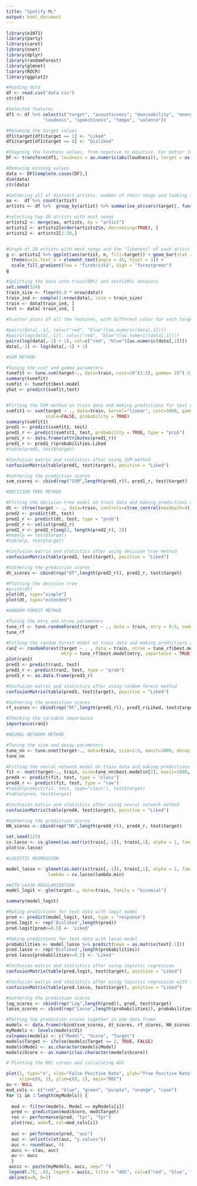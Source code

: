 ```yaml
---
title: "Spotify ML"
output: html_document
---
```


```r
library(e1071)
library(party)
library(caret)
library(nnet)
library(dplyr)
library(randomForest)
library(glmnet)
library(ROCR)
library(ggplot2)
```

```r
#Reading data
df <- read.csv("data.csv")
str(df)

#Selected features
df1 <- df %>% select(c("target", "acousticness", "danceability", "energy", "instrumentalness", "liveness",
              "loudness", "speechiness", "tempo", "valence"))

#Renaming the target values
df1$target[df1$target == 1] <- "Liked"
df1$target[df1$target == 0] <- "Disliked"

#Chagning the loudness values, from negative to positive. For better interpretation
DF <- transform(df1, loudness = as.numeric(abs(loudness)), target = as.factor(target))

#Removing missing values
data <- DF[complete.cases(DF),] 
dim(data)
str(data)

```
```r
#Gathering all of distinct artists, number of their songs and looking at what is the average value of target
aa <-  df %>% count(artist)
artists <- df %>%  group_by(artist) %>% summarise_at(vars(target), funs(mean))

#selecting top 20 atrists with most songs
artists2 <- merge(aa, artists, by = "artist")
artists2 <- artists2[order(artists2$n, decreasing=TRUE), ]
artists2 <- artists2[1:20,]


#Graph of 20 artists with most songs and the "likeness" of each artist
g <- artists2 %>% ggplot(aes(artist, n, fill=target)) + geom_bar(stat = "identity") +
  theme(axis.text.x = element_text(angle = 45, hjust = 1)) + 
  scale_fill_gradient(low = "firebrick3", high = "forestgreen")
g
```


```r
#Splitting the data into train(80%) and test(20%) datasets
set.seed(124)
train_size <- floor(0.8 * nrow(data))
train_ind <- sample(1:nrow(data), size = train_size)
train <- data[train_ind, ]
test <- data[-train_ind, ]

#Scatter plots of all the features, with different color for each target

#pairs(data[,-1], col=c("red", "blue")[as.numeric(data[,1])])
#pairs(log(data[,-1]), col=c("red", "blue")[as.numeric(data[,1])])
pairs(log(data[,-1] + 1), col=c("red", "blue")[as.numeric(data[,1])])
data[,-1] <- log(data[,-1] + 1)

```

```r
#SVM METHOD

#Tuning the cost and gamma parameters
tunefit <- tune.svm(target~., data=train, cost=10^(2:3), gamma= 10^(-3:-1))
summary(tunefit)
svmfit <- tunefit$best.model
yhat <- predict(svmfit,test)


#Fitting the SVM method on train data and making predictions for test data
svmfit1 <- svm(target ~ ., data=train, kernel="linear", cost=1000, gamma = tunefit$best.model$gamma,
               scale=FALSE, probability = TRUE)
summary(svmfit1)
pred1 <- predict(svmfit1, test)
pred1_r <- predict(svmfit1, test, probability = TRUE, type = "prob")
pred1_r <- data.frame(attributes(pred1_r))
pred1_r <- pred1_r$probabilities.Liked
#table(pred1, test$target)

#Confusion matrix and statistics after using SVM method 
confusionMatrix(table(pred1, test$target), positive = "Liked")

#Gathering the prediction scores
svm_scores <- cbind(rep("SVM",length(pred1_r)), pred1_r, test$target)

```

```r
#DECISION TREE METHOD

#Fitting the decision tree model on train data and making predictions on test data
dt <- ctree(target ~ ., data=train, controls=ctree_control(maxdepth=4))
pred2 <- predict(dt, test)
pred2_r <- predict(dt, test, type = "prob")
pred2_r <- unlist(pred2_r)
pred2_r <- pred2_r[seq(2, length(pred2_r), 2)]
#mean(p == test$target)
#table(p, test$target)

#Confusion matrix and statistics after using decision tree method 
confusionMatrix(table(pred2, test$target), positive = "Liked")

#Gathering the prediction scores
dt_scores <- cbind(rep("DT",length(pred2_r)), pred2_r, test$target)

#Plotting the decision tree
#print(dt)
plot(dt, type="simple")
plot(dt, type="extended")

```

```r
#RANDOM FOREST METHOD

#Tuning the mtry and ntree parameters
tune_rf <- tune.randomForest(target ~ ., data = train, mtry = 0:5, nodesize = TRUE, ntree = 100:200)
tune_rf

#Fitting the random forest model on train data and making predictions on test data
ran2 <- randomForest(target ~ . , data = train, ntree = tune_rf$best.model$ntree,
                     mtry = tune_rf$best.model$mtry, importance = TRUE)
plot(ran2)
pred3 <- predict(ran2, test)
pred3_r <- predict(ran2, test, type = "prob")
pred3_r <- as.data.frame(pred3_r)

#Confusion matrix and statistics after using random forest method 
confusionMatrix(table(pred3, test$target), positive = "Liked")

#Gathering the prediction scores
rf_scores <- cbind(rep("RF",length(pred3_r)), pred3_r$Liked, test$target)

#Checking the variable importance
importance(ran2)

```

```r
#NEURAL NETWORK METHOD

#Tuning the size and decay parameters
tune_nn <- tune.nnet(target~., data=train, size=1:5, maxit=1000, decay = 0:5)
tune_nn

#Fitting the neural network model on train data and making predictions on test data
fit <- nnet(target~., train, size=tune_nn$best.model$n[2], maxit=1000, decay = tune_nn$best.model$decay)
pred4 <- predict(fit, test, type = "class") 
pred4_r <- predict(fit, test, type = "raw") 
#table(predict(fit, test, type="class"), test$target)
#table(pred, test$target)

#Confusion matrix and statistics after using neural network method 
confusionMatrix(table(pred4, test$target), positive = "Liked")

#Gathering the prediction scores
NN_scores <- cbind(rep("NN",length(pred4_r)), pred4_r, test$target)
```

```r
set.seed(123)
cv.lasso <- cv.glmnet(as.matrix(train[,-1]), train[,1], alpha = 1, family = "binomial")
plot(cv.lasso)
```

```r
#LOGISTIC REGRESSION

model_lasso <- glmnet(as.matrix(train[,-1]), train[,1], alpha = 1, family = "binomial",
                lambda = cv.lasso$lambda.min)

#WITH LASSO REGULARIZATION
model_logit <- glm(target~., data=train, family = "binomial")

summary(model_logit)

#Making predictions for test data with logit model
pred <- predict(model_logit, test, type = "response")
pred.logit <- rep('Disliked',length(pred))
pred.logit[pred>=0.5] <- 'Liked'

#Making predictions for test data with lasso model
probabilities <- model_lasso %>% predict(newx = as.matrix(test[-1]))
pred.lasso <- rep('Disliked',length(probabilities))
pred.lasso[probabilities>=0.5] <- 'Liked'

#Confusion matrix and statistics after using logistic regression
confusionMatrix(table(pred.logit, test$target), positive = "Liked")

#Confusion matrix and statistics after using logistic regression with lasso regularization 
confusionMatrix(table(pred.lasso, test$target), positive = "Liked")

#Gathering the prediction scores
log_scores <- cbind(rep("Log",length(pred)), pred, test$target)
lasso_scores <- cbind(rep("Lasso",length(probabilities)), probabilities, test$target)

```

```r
#Putting the prediction scores together in one data frame
models <- data.frame(rbind(svm_scores, dt_scores, rf_scores, NN_scores, log_scores, lasso_scores))
myModels <- levels(models$V1)
colnames(models) <- c("Model", "Score", "Target")
models$Target <- ifelse(models$Target == 2, TRUE, FALSE)
models$Model <- as.character(models$Model)
models$Score <- as.numeric(as.character(models$Score))
```


```r
# Plotting the ROC curves and calculating AUC

plot(1, type="n", xlab="False Positive Rate", ylab="True Positive Rate",
     xlim=c(0, 1), ylim=c(0, 1), main="ROC")
au <- NULL
mod_cols <- c("red", "blue", "green", "purple", "orange", "cyan")
for (i in 1:length(myModels)) {
  
  mod <- filter(models, Model == myModels[i])
  pred <- prediction(mod$Score, mod$Target)
  roc <- performance(pred, "tpr", "fpr")
  plot(roc, add=T, col=mod_cols[i])
  
  auc <- performance(pred, "auc")
  auc <- unlist(slot(auc, "y.values"))
  auc <- round(auc, 4)
  aucc <- c(au, auc)
  au <- aucc
  }
 auccc <- paste(myModels, aucc, sep=" ")
 legend(.79, .42, legend = auccc, title = "AUC", col=c("red", "blue", "green", "purple", "orange", "cyan"), lty=1, cex=0.8)
 abline(a=0, b=1)
 
```

